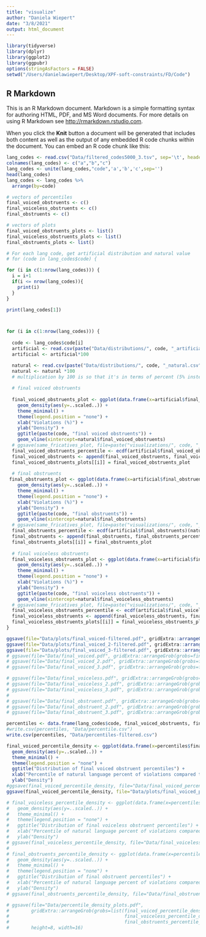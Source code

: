 ```yaml
---
title: "visualize"
author: "Daniela Wiepert"
date: "3/8/2021"
output: html_document
---
```


```r
library(tidyverse)
library(dplyr)
library(ggplot2)
library(ggpubr)
options(stringAsFactors = FALSE)
setwd("/Users/danielawiepert/Desktop/XPF-soft-constraints/FD/Code")
```

## R Markdown

This is an R Markdown document. Markdown is a simple formatting syntax for authoring HTML, PDF, and MS Word documents. For more details on using R Markdown see <http://rmarkdown.rstudio.com>.

When you click the **Knit** button a document will be generated that includes both content as well as the output of any embedded R code chunks within the document. You can embed an R code chunk like this:

```r
lang_codes <- read.csv("Data/filtered_codes5000_3.tsv", sep='\t', header=F)
colnames(lang_codes) <- c("a","b","c")
lang_codes <- unite(lang_codes,"code",'a','b','c',sep='')
head(lang_codes)
lang_codes <- lang_codes %>%
  arrange(by=code)

# vectors of percentiles
final_voiced_obstruents <- c()
final_voiceless_obstruents <- c()
final_obstruents <- c()

# vectors of plots 
final_voiced_obstruents_plots <- list()
final_voiceless_obstruents_plots <- list()
final_obstruents_plots <- list()
```


```r
# For each lang code, get artificial distribution and natural value
# for (code in lang_codes$code) {

for (i in c(1:nrow(lang_codes))) {
  i = i+1
  if(i <= nrow(lang_codes)){
    print(i)
  }
}

print(lang_codes[1])



for (i in c(1:nrow(lang_codes))) {
  
  code <- lang_codes$code[i]
  artificial <- read.csv(paste("Data/distributions/", code, "_artificial.csv", sep=""))
  artificial <- artificial*100

  natural <- read.csv(paste("Data/distributions/", code, "_natural.csv", sep=""))
  natural <- natural *100
  # multiplication by 100 is so that it's in terms of percent (5% instead of 0.05)
  
  # final voiced obstruents
  
  final_voiced_obstruents_plot <- ggplot(data.frame(x=artificial$final_voiced_obstruents), aes(x, color="red")) +
    geom_density(aes(y=..scaled..)) + 
    theme_minimal() + 
    theme(legend.position = "none") + 
    xlab("Violations (%)") +
    ylab("Density") + 
    ggtitle(paste(code, "final voiced obstruents")) +
    geom_vline(xintercept=natural$final_voiced_obstruents)
  # ggsave(same_fricatives_plot, file=paste("visualizations/", code, "_same_fricatives.pdf", sep=""), height=4, width=8)
  final_voiced_obstruents_percentile <- ecdf(artificial$final_voiced_obstruents)(natural$final_voiced_obstruents)
  final_voiced_obstruents <- append(final_voiced_obstruents, final_voiced_obstruents_percentile)
  final_voiced_obstruents_plots[[i]] = final_voiced_obstruents_plot
  
  # final obstruents
 final_obstruents_plot <- ggplot(data.frame(x=artificial$final_obstruents), aes(x, color="red")) +
    geom_density(aes(y=..scaled..)) + 
    theme_minimal() + 
    theme(legend.position = "none") + 
    xlab("Violations (%)") +
    ylab("Density") + 
    ggtitle(paste(code, "final obstruents")) +
    geom_vline(xintercept=natural$final_obstruents)
  # ggsave(same_fricatives_plot, file=paste("visualizations/", code, "_same_fricatives.pdf", sep=""), height=4, width=8)
  final_obstruents_percentile <- ecdf(artificial$final_obstruents)(natural$final_obstruents)
  final_obstruents <- append(final_obstruents, final_obstruents_percentile)
  final_obstruents_plots[[i]] = final_obstruents_plot
  
  # final voiceless obstruents
  final_voiceless_obstruents_plot <- ggplot(data.frame(x=artificial$final_voiceless_obstruents), aes(x, color="red")) +
    geom_density(aes(y=..scaled..)) + 
    theme_minimal() + 
    theme(legend.position = "none") + 
    xlab("Violations (%)") +
    ylab("Density") + 
    ggtitle(paste(code, "final voiceless obstruents")) +
    geom_vline(xintercept=natural$final_voiceless_obstruents)
  # ggsave(same_fricatives_plot, file=paste("visualizations/", code, "_same_fricatives.pdf", sep=""), height=4, width=8)
  final_voiceless_obstruents_percentile <- ecdf(artificial$final_voiceless_obstruents)(natural$final_voiceless_obstruents)
  final_voiceless_obstruents <- append(final_voiceless_obstruents, final_voiceless_obstruents_percentile)
  final_voiceless_obstruents_plots[[i]] = final_voiceless_obstruents_plot
}
```

```r
ggsave(file="Data/plots/final_voiced-filtered.pdf", gridExtra::arrangeGrob(grobs=final_voiced_obstruents_plots[1:16], labels=lang_codes$code), width=12, height=8)
ggsave(file="Data/plots/final_voiced_2-filtered.pdf", gridExtra::arrangeGrob(grobs=final_voiced_obstruents_plots[17:32], labels=lang_codes$code), width=12, height=8)
ggsave(file="Data/plots/final_voiced_3-filtered.pdf", gridExtra::arrangeGrob(grobs=final_voiced_obstruents_plots[33:45], labels=lang_codes$code), width=12, height=8)
# ggsave(file="Data/final_voiced.pdf", gridExtra::arrangeGrob(grobs=final_voiced_obstruents_plots[1:30], labels=lang_codes$code), width=12, height=8)
# ggsave(file="Data/final_voiced_2.pdf", gridExtra::arrangeGrob(grobs=final_voiced_obstruents_plots[31:60], labels=lang_codes$code), width=12, height=8)
# ggsave(file="Data/final_voiced_3.pdf", gridExtra::arrangeGrob(grobs=final_voiced_obstruents_plots[61:77], labels=lang_codes$code), width=12, height=8)

# ggsave(file="Data/final_voiceless.pdf", gridExtra::arrangeGrob(grobs=final_voiceless_obstruents_plots[1:30], labels=lang_codes$code), width=12, height=8)
# ggsave(file="Data/final_voiceless_2.pdf", gridExtra::arrangeGrob(grobs=final_voiceless_obstruents_plots[31:60], labels=lang_codes$code), width=12, height=8)
# ggsave(file="Data/final_voiceless_3.pdf", gridExtra::arrangeGrob(grobs=final_voiceless_obstruents_plots[61:77], labels=lang_codes$code), width=12, height=8)
# 
# ggsave(file="Data/final_obstruent.pdf", gridExtra::arrangeGrob(grobs=final_obstruents_plots[1:30], labels=lang_codes$code), width=12, height=8)
# ggsave(file="Data/final_obstruent_2.pdf", gridExtra::arrangeGrob(grobs=final_obstruents_plots[31:60], labels=lang_codes$code), width=12, height=8)
# ggsave(file="Data/final_obstruent_3.pdf", gridExtra::arrangeGrob(grobs=final_obstruents_plots[61:77], labels=lang_codes$code), width=12, height=8)
```

```r
percentiles <- data.frame(lang_codes$code, final_voiced_obstruents, final_obstruents)
#write.csv(percentiles, "Data/percentile.csv")
write.csv(percentiles, "Data/percentiles-filtered.csv")

final_voiced_percentile_density <- ggplot(data.frame(x=percentiles$final_voiced_obstruents), aes(x, fill="red")) + 
  geom_density(aes(y=..scaled..)) + 
  theme_minimal() + 
  theme(legend.position = "none") + 
  ggtitle("Distribution of final voiced obstruent percentiles") + 
  xlab("Percentile of natural language percent of violations compared to generated distribution") + 
  ylab("Density")
#ggsave(final_voiced_percentile_density, file="Data/final_voiced_percentile_density.pdf", height=4, width=8)
ggsave(final_voiced_percentile_density, file="Data/plots/final_voiced_percentile_density-filtered.pdf", height=4, width=8)

# final_voiceless_percentile_density <- ggplot(data.frame(x=percentiles$final_voiceless_obstruents), aes(x, fill="red")) + 
#   geom_density(aes(y=..scaled..)) + 
#   theme_minimal() + 
#   theme(legend.position = "none") + 
#   ggtitle("Distribution of final voiceless obstruent percentiles") + 
#   xlab("Percentile of natural language percent of violations compared to generated distribution") + 
#   ylab("Density")
# ggsave(final_voiceless_percentile_density, file="Data/final_voiceless_percentile_density.pdf", height=4, width=8)
# 
# final_obstruents_percentile_density <- ggplot(data.frame(x=percentiles$final_obstruents), aes(x, fill="red")) + 
#   geom_density(aes(y=..scaled..)) + 
#   theme_minimal() + 
#   theme(legend.position = "none") + 
#   ggtitle("Distribution of final obstruent percentiles") + 
#   xlab("Percentile of natural language percent of violations compared to generated distribution") + 
#   ylab("Density")
# ggsave(final_obstruents_percentile_density, file="Data/final_obstruent_percentile_density.pdf", height=4, width=8)

# ggsave(file="Data/percentile_density_plots.pdf", 
#        gridExtra::arrangeGrob(grobs=list(final_voiced_percentile_density,
#                                          final_voiceless_percentile_density,
#                                          final_obstruents_percentile_density)),
#        height=8, width=16)
```


